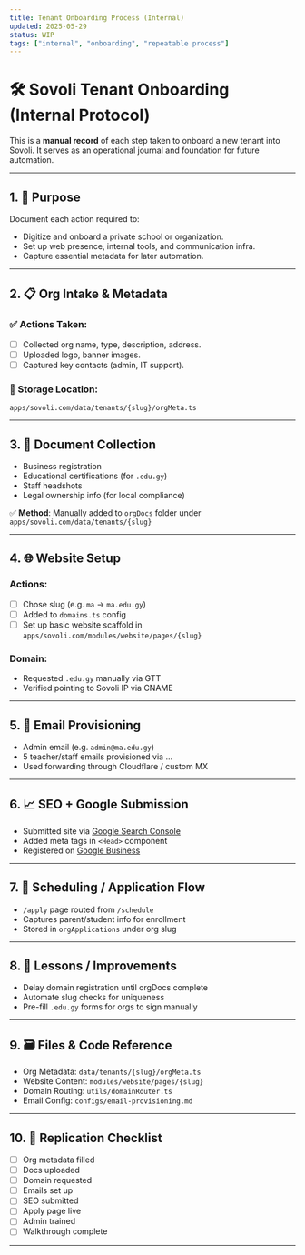 ---
title: Tenant Onboarding Process (Internal)
updated: 2025-05-29
status: WIP
tags: ["internal", "onboarding", "repeatable process"]
---

# 🛠️ Sovoli Tenant Onboarding (Internal Protocol)

This is a **manual record** of each step taken to onboard a new tenant into Sovoli. It serves as an operational journal and foundation for future automation.

---

## 1. 🎯 Purpose

Document each action required to:
- Digitize and onboard a private school or organization.
- Set up web presence, internal tools, and communication infra.
- Capture essential metadata for later automation.

---

## 2. 📋 Org Intake & Metadata

### ✅ Actions Taken:
- [ ] Collected org name, type, description, address.
- [ ] Uploaded logo, banner images.
- [ ] Captured key contacts (admin, IT support).

### 💾 Storage Location:
`apps/sovoli.com/data/tenants/{slug}/orgMeta.ts`

---

## 3. 📄 Document Collection

- Business registration
- Educational certifications (for `.edu.gy`)
- Staff headshots
- Legal ownership info (for local compliance)

✅ **Method**: Manually added to `orgDocs` folder under `apps/sovoli.com/data/tenants/{slug}`

---

## 4. 🌐 Website Setup

### Actions:
- [ ] Chose slug (e.g. `ma` → `ma.edu.gy`)
- [ ] Added to `domains.ts` config
- [ ] Set up basic website scaffold in `apps/sovoli.com/modules/website/pages/{slug}`

### Domain:
- Requested `.edu.gy` manually via GTT
- Verified pointing to Sovoli IP via CNAME

---

## 5. 📧 Email Provisioning

- Admin email (e.g. `admin@ma.edu.gy`)
- 5 teacher/staff emails provisioned via ...
- Used forwarding through Cloudflare / custom MX

---

## 6. 📈 SEO + Google Submission

- Submitted site via [Google Search Console](https://search.google.com/search-console/about)
- Added meta tags in `<Head>` component
- Registered on [Google Business](https://www.google.com/business/)

---

## 7. 📆 Scheduling / Application Flow

- `/apply` page routed from `/schedule`
- Captures parent/student info for enrollment
- Stored in `orgApplications` under org slug

---

## 8. 🧠 Lessons / Improvements

- Delay domain registration until orgDocs complete
- Automate slug checks for uniqueness
- Pre-fill `.edu.gy` forms for orgs to sign manually

---

## 9. 🗃️ Files & Code Reference

- Org Metadata: `data/tenants/{slug}/orgMeta.ts`
- Website Content: `modules/website/pages/{slug}`
- Domain Routing: `utils/domainRouter.ts`
- Email Config: `configs/email-provisioning.md`

---

## 10. 🔄 Replication Checklist

- [ ] Org metadata filled
- [ ] Docs uploaded
- [ ] Domain requested
- [ ] Emails set up
- [ ] SEO submitted
- [ ] Apply page live
- [ ] Admin trained
- [ ] Walkthrough complete

---

